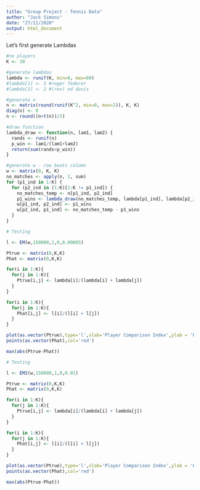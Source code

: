 ```yaml
---
title: "Group Project - Tennis Data"
author: "Jack Simons"
date: "27/11/2020"
output: html_document
---
```


Let's first generate Lambdas

```r
#no players
K <- 30

#generate lambdas
lambda <- runif(K, min=0, max=80)
#lambda[1] <- 5 #roger federer
#lambda[2] <- 2 #(rev) ed davis

#generate n
n <- matrix(round(runif(K^2, min=0, max=2)), K, K)
diag(n) <- 0
n <- round((n+t(n))/2)

#draw function
lambda_draw <- function(n, lam1, lam2) {
  rands <- runif(n)
  p_win <- lam1/(lam1+lam2)
  return(sum(rands<p_win))
}

#generate w - row beats column
w <- matrix(0, K, K)
no_matches <- apply(n, 1, sum)
for (p1_ind in 1:K) {
  for (p2_ind in (1:K)[1:K != p1_ind]) {
    no_matches_temp <- n[p1_ind, p2_ind]
    p1_wins <- lambda_draw(no_matches_temp, lambda[p1_ind], lambda[p2_ind])
    w[p1_ind, p2_ind] <- p1_wins
    w[p2_ind, p1_ind] <- no_matches_temp - p1_wins
  }
}
```

```r

# Testing 

l <- EM(w,150000,1,0,0.00005)

Ptrue <- matrix(0,K,K)
Phat <- matrix(0,K,K)

for(i in 1:K){
  for(j in 1:K){
    Ptrue[i,j] <- lambda[i]/(lambda[i] + lambda[j])
  }
}

for(i in 1:K){
  for(j in 1:K){
    Phat[i,j] <- l[i]/(l[i] + l[j])
  }
}

plot(as.vector(Ptrue),type='l',xlab='Player Comparison Index',ylab = 'Probability of Win')
points(as.vector(Phat),col='red')

max(abs(Ptrue-Phat))

```


```r
# Testing 

l <- EM2(w,150000,1,0,0.01)

Ptrue <- matrix(0,K,K)
Phat <- matrix(0,K,K)

for(i in 1:K){
  for(j in 1:K){
    Ptrue[i,j] <- lambda[i]/(lambda[i] + lambda[j])
  }
}

for(i in 1:K){
  for(j in 1:K){
    Phat[i,j] <- l[i]/(l[i] + l[j])
  }
}

plot(as.vector(Ptrue),type='l',xlab='Player Comparison Index',ylab = 'Probability of Win')
points(as.vector(Phat),col='red')

max(abs(Ptrue-Phat))
```






